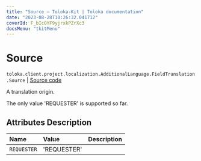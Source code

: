 ```yaml
---
title: "Source — Toloka-Kit | Toloka documentation"
date: "2023-08-28T10:26:32.041712"
coverId: F_bIcOYF9yjrxkPZrXc3
docsMenu: "tkitMenu"
---
```


# Source

`toloka.client.project.localization.AdditionalLanguage.FieldTranslation.Source` | [Source code](https://github.com/Toloka/toloka-kit/blob/v1.2.1/src/client/project/localization.py#L29)

A translation origin.

The only value 'REQUESTER' is supported so far.

## Attributes Description

| Name | Value | Description |
| :------| :-----------| :----------| 
`REQUESTER`|'REQUESTER'|